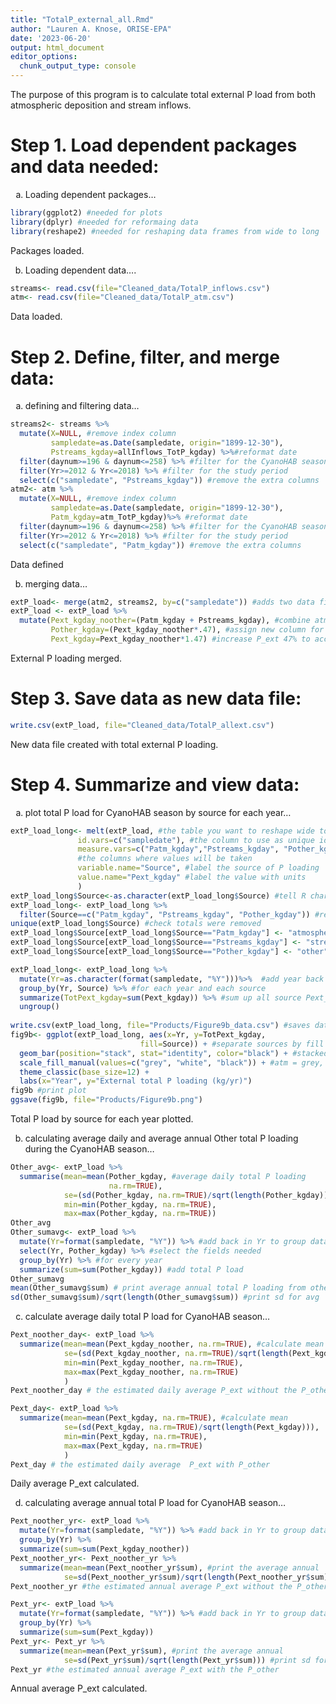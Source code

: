 ```yaml
---
title: "TotalP_external_all.Rmd"
author: "Lauren A. Knose, ORISE-EPA"
date: '2023-06-20'
output: html_document
editor_options: 
  chunk_output_type: console
---
```


The purpose of this program is to calculate total external P load from both atmospheric deposition and stream inflows.

# Step 1. Load dependent packages and data needed:

a) Loading dependent packages...

```r
library(ggplot2) #needed for plots
library(dplyr) #needed for reformaing data
library(reshape2) #needed for reshaping data frames from wide to long
```

Packages loaded.

b) Loading dependent data....

```r
streams<- read.csv(file="Cleaned_data/TotalP_inflows.csv") 
atm<- read.csv(file="Cleaned_data/TotalP_atm.csv")
```

Data loaded.

# Step 2. Define, filter, and merge data:

a) defining and filtering data...

```r
streams2<- streams %>%
  mutate(X=NULL, #remove index column
         sampledate=as.Date(sampledate, origin="1899-12-30"),
         Pstreams_kgday=allInflows_TotP_kgday) %>%#reformat date
  filter(daynum>=196 & daynum<=258) %>% #filter for the CyanoHAB season
  filter(Yr>=2012 & Yr<=2018) %>% #filter for the study period
  select(c("sampledate", "Pstreams_kgday")) #remove the extra columns
atm2<- atm %>%
  mutate(X=NULL, #remove index column
         sampledate=as.Date(sampledate, origin="1899-12-30"),
         Patm_kgday=atm_TotP_kgday)%>% #reformat date
  filter(daynum>=196 & daynum<=258) %>% #filter for the CyanoHAB season
  filter(Yr>=2012 & Yr<=2018) %>% #filter for the study period
  select(c("sampledate", "Patm_kgday")) #remove the extra columns
```

Data defined

b) merging data...

```r
extP_load<- merge(atm2, streams2, by=c("sampledate")) #adds two data files together
extP_load <- extP_load %>%
  mutate(Pext_kgday_noother=(Patm_kgday + Pstreams_kgday), #combine atm P and stream P
         Pother_kgday=(Pext_kgday_noother*.47), #assign new column for P_other with 47% of total
         Pext_kgday=Pext_kgday_noother*1.47) #increase P_ext 47% to account for P_other
```

External P loading merged.

# Step 3. Save data as new data file:

```r
write.csv(extP_load, file="Cleaned_data/TotalP_allext.csv")
```

New data file created with total external P loading.

# Step 4. Summarize and view data:

a) plot total P load for CyanoHAB season by source for each year...

```r
extP_load_long<- melt(extP_load, #the table you want to reshape wide to long
               id.vars=c("sampledate"), #the column to use as unique id
               measure.vars=c("Patm_kgday","Pstreams_kgday", "Pother_kgday", "Pext_kgday_noother","Pext_kgday"), 
               #the columns where values will be taken
               variable.name="Source", #label the source of P loading
               value.name="Pext_kgday" #label the value with units
               )
extP_load_long$Source<-as.character(extP_load_long$Source) #tell R character data held
extP_load_long<- extP_load_long %>%
  filter(Source==c("Patm_kgday", "Pstreams_kgday", "Pother_kgday")) #remove totals here first)
unique(extP_load_long$Source) #check totals were removed
extP_load_long$Source[extP_load_long$Source=="Patm_kgday"] <- "atmosphere"
extP_load_long$Source[extP_load_long$Source=="Pstreams_kgday"] <- "streams"
extP_load_long$Source[extP_load_long$Source=="Pother_kgday"] <- "other"

extP_load_long<- extP_load_long %>%
  mutate(Yr=as.character(format(sampledate, "%Y")))%>%  #add year back in data frame
  group_by(Yr, Source) %>% #for each year and each source
  summarize(TotPext_kgday=sum(Pext_kgday)) %>% #sum up all source Pext_kgday 
  ungroup()
  
write.csv(extP_load_long, file="Products/Figure9b_data.csv") #saves data table
fig9b<- ggplot(extP_load_long, aes(x=Yr, y=TotPext_kgday, 
                             fill=Source)) + #separate sources by fill color
  geom_bar(position="stack", stat="identity", color="black") + #stacked bar graph
  scale_fill_manual(values=c("grey", "white", "black")) + #atm = grey, streams=black, other=white
  theme_classic(base_size=12) +
  labs(x="Year", y="External total P loading (kg/yr)")
fig9b #print plot
ggsave(fig9b, file="Products/Figure9b.png")
```

Total P load by source for each year plotted.

b) calculating average daily and average annual Other total P loading during the CyanoHAB season...

```r
Other_avg<- extP_load %>%
  summarise(mean=mean(Pother_kgday, #average daily total P loading
                      na.rm=TRUE),
            se=(sd(Pother_kgday, na.rm=TRUE)/sqrt(length(Pother_kgday))),
            min=min(Pother_kgday, na.rm=TRUE),
            max=max(Pother_kgday, na.rm=TRUE))
Other_avg
Other_sumavg<- extP_load %>%
  mutate(Yr=format(sampledate, "%Y")) %>% #add back in Yr to group data
  select(Yr, Pother_kgday) %>% #select the fields needed
  group_by(Yr) %>% #for every year
  summarize(sum=sum(Pother_kgday)) #add total P load
Other_sumavg
mean(Other_sumavg$sum) # print average annual total P loading from other sources
sd(Other_sumavg$sum)/sqrt(length(Other_sumavg$sum)) #print sd for avg
```

c) calculate average daily total P load for CyanoHAB season...

```r
Pext_noother_day<- extP_load %>%
  summarize(mean=mean(Pext_kgday_noother, na.rm=TRUE), #calculate mean
            se=(sd(Pext_kgday_noother, na.rm=TRUE)/sqrt(length(Pext_kgday_noother))),
            min=min(Pext_kgday_noother, na.rm=TRUE),
            max=max(Pext_kgday_noother, na.rm=TRUE)
            )
Pext_noother_day # the estimated daily average P_ext without the P_other

Pext_day<- extP_load %>%
  summarize(mean=mean(Pext_kgday, na.rm=TRUE), #calculate mean
            se=(sd(Pext_kgday, na.rm=TRUE)/sqrt(length(Pext_kgday))),
            min=min(Pext_kgday, na.rm=TRUE),
            max=max(Pext_kgday, na.rm=TRUE)
            )
Pext_day # the estimated daily average  P_ext with P_other
```

Daily average P_ext calculated.

d) calculating average annual total P load for CyanoHAB season...

```r
Pext_noother_yr<- extP_load %>%
  mutate(Yr=format(sampledate, "%Y")) %>% #add back in Yr to group data
  group_by(Yr) %>%
  summarize(sum=sum(Pext_kgday_noother))
Pext_noother_yr<- Pext_noother_yr %>%
  summarize(mean=mean(Pext_noother_yr$sum), #print the average annual
            se=sd(Pext_noother_yr$sum)/sqrt(length(Pext_noother_yr$sum))) #print sd for avg
Pext_noother_yr #the estimated annual average P_ext without the P_other

Pext_yr<- extP_load %>%
  mutate(Yr=format(sampledate, "%Y")) %>% #add back in Yr to group data
  group_by(Yr) %>%
  summarize(sum=sum(Pext_kgday))
Pext_yr<- Pext_yr %>%
  summarize(mean=mean(Pext_yr$sum), #print the average annual
            se=sd(Pext_yr$sum)/sqrt(length(Pext_yr$sum))) #print sd for avg
Pext_yr #the estimated annual average P_ext with the P_other
```

Annual average P_ext calculated.